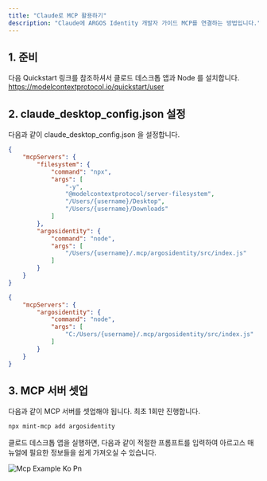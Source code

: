 ```yaml
---
title: "Claude로 MCP 활용하기"
description: "Claude에 ARGOS Identity 개발자 가이드 MCP를 연결하는 방법입니다."
---
```


## 1. 준비

다음 Quickstart 링크를 참조하셔서 클로드 데스크톱 앱과 Node 를 설치합니다.\
https://modelcontextprotocol.io/quickstart/user

## 2. claude_desktop_config.json 설정

다음과 같이 claude_desktop_config.json 을 설정합니다.

<CodeGroup>

```json claude_desktop_config.json (mac)
{
    "mcpServers": {
        "filesystem": {
            "command": "npx",
            "args": [
                "-y",
                "@modelcontextprotocol/server-filesystem",
                "/Users/{username}/Desktop",
                "/Users/{username}/Downloads"
            ]
        },
        "argosidentity": {
            "command": "node",
            "args": [
                "/Users/{username}/.mcp/argosidentity/src/index.js"
            ]
        }
    }
}
```


```claude_desktop_config.json claude_desktop_config.json (win)
{
    "mcpServers": {
        "argosidentity": {
            "command": "node",
            "args": [
                "C:/Users/{username}/.mcp/argosidentity/src/index.js"
            ]
        }
    }
}
```

</CodeGroup>

## 3. MCP 서버 셋업

다음과 같이 MCP 서버를 셋업해야 됩니다. 최초 1회만 진행합니다.

```bash
npx mint-mcp add argosidentity
```

클로드 데스크톱 앱을 실행하면, 다음과 같이 적절한 프롬프트를 입력하여 아르고스 매뉴얼에 필요한 정보들을 쉽게 가져오실 수 있습니다.

![Mcp Example Ko Pn](/images/mcp_example_ko.png)